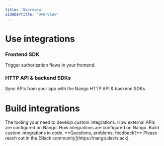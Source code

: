 ```yaml
---
title: 'Overview'
sidebarTitle: 'Overview'
---
```


# Use integrations

### Frontend SDK

Trigger authorization flows in your frontend.

<CardGroup cols={2}>
    <Card title="Frontend" href="/reference/sdks/frontend" icon="js" color="#F7D300">
    </Card>
</CardGroup>

### HTTP API & backend SDKs

Sync APIs from your app with the Nango HTTP API & backend SDKs.

<CardGroup cols={2}>
    <Card title="HTTP API" href="/reference/api" icon="cloud" color="#F7D300">
    </Card>
    <Card title="Node" href="/reference/sdks/node" icon="node" color="#68a063">
    </Card>
    <Card href="/reference/sdks/python" title="Python" icon="python" color="#4c8abe">
    </Card>
    <Card href="/reference/sdks/java" title="Java" icon="java" color="#e41f23">
    </Card>
    <Card href="/reference/sdks/ruby" title="Ruby" icon="gem" color="#ac0d01">
    </Card>
    <Card href="/reference/sdks/go" title="Golang" icon="golang" color="#00add8">
    </Card>
    <Card href="/reference/sdks/rust" title="Rust" icon="rust" color="#cd412b">
    </Card>
    <Card href="/reference/sdks/php" title="PHP" icon="php" color="#787cb4">
    </Card>
</CardGroup>



# Build integrations

<CardGroup cols={2}>
    <Card title="CLI" href="/reference/cli" icon="terminal" color="#F7D300">
        The tooling your need to develop custom integrations.
    </Card>
    <Card title="APIs config (providers.yaml)" href="/reference/api-configuration" icon="network-wired" color="#F7D300">
        How external APIs are configured on Nango.
    </Card>
    <Card title="Integration config (nango.yaml)" href="/reference/integration-configuration" icon="arrow-right-arrow-left" color="#F7D300">
        How integrations are configured on Nango.
    </Card>
    <Card title="Scripts" href="/reference/scripts" icon="code" color="#F7D300">
        Build custom integrations in code.
    </Card>
</CardGroup>

<Tip>
**Questions, problems, feedback?** Please reach out in the [Slack community](https://nango.dev/slack).
</Tip>